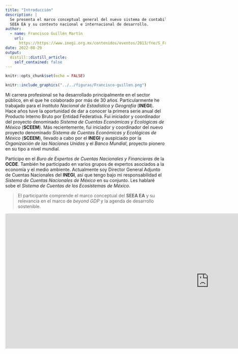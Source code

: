 ```yaml
---
title: "Introducción"
description: |
  Se presenta el marco conceptual general del nuevo sistema de contabilidad ambiental
  SEEA EA y su contexto nacional e internacional de desarrollo.
author:
  - name: Francisco Guillén Martín
    url:
      https://https://www.inegi.org.mx/contenidos/eventos/2013/fne/S_Francisco_Guillen.pdf
date: 2022-08-29
output:
  distill::distill_article:
    self_contained: false
---
```



```r
knitr::opts_chunk$set(echo = FALSE)
```


```r

knitr::include_graphics("../../figuras/Francisco-guillen.png")

```


Mi carrera profesional se ha desarrollado principalmente en el sector público, en el que he colaborado por más de 30 años. Particularmente he trabajado para el *Instituto Nacional de Estadística y Geografía* (**INEGI**). Hace años tuve la oportunidad de dar a conocer la primera serie anual del Producto Interno Bruto por Entidad Federativa. Fui iniciador y coordinador del proyecto denominado *Sistema de Cuentas Económicas y Ecológicas de México* (**SCEEM**). Más recientemente, fui iniciador y coordinador del nuevo proyecto denominado *Sistema de Cuentas Económicas y Ecológicas de México* (**SCEEM**), llevado a cabo por el **INEGI** y auspiciado por la *Organización de las Naciones Unidas* y el *Banco Mundial*, proyecto pionero en su tipo a nivel mundial. 

Participo en el *Buro de Expertos de Cuentas Nacionales y Financieras* de la **OCDE**. También he participado en varios grupos de expertos asociados a la economía y el medio ambiente. Actualmente soy  Director General Adjunto de Cuentas Nacionales del **INEGI**, así que tengo bajo mi responsabilidad el *Sistema de Cuentas Nacionales de México* en su conjunto. Les hablaré sobe el *Sistema de Cuentas de los Ecosistemas de México*.

> El participante comprende el marco conceptual del **SEEA EA** y su relevancia en el marco de  *beyond GDP* y la agenda de desarrollo sostenible.


<iframe src="https://docs.google.com/presentation/d/e/2PACX-1vTLevj0BWeXU5gAgnUYB09YUCRGj86q_8rEaKPU2ZBP4iU3kBbVAJe1uZkvReHsuw/embed?start=false&loop=false&delayms=3000" frameborder="0" width="1280" height="425" allowfullscreen="true" mozallowfullscreen="true" webkitallowfullscreen="true"></iframe>

